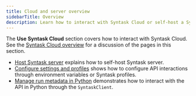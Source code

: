 ```yaml
---
title: Cloud and server overview
sidebarTitle: Overview
description: Learn how to interact with Syntask Cloud or self-host a Syntask server instance.
---
```


The **Use Syntask Cloud** section covers how to interact with Syntask Cloud.
See the [Syntask Cloud overview](/3.0/manage/cloud/) for a discussion of the pages in this section.


- [Host Syntask server](/3.0/manage/self-host/) explains how to self-host Syntask server.
- [Configure settings and profiles](/3.0/manage/self-host/) shows how to configure API interactions through environment variables or Syntask profiles.
- [Manage run metadata in Python](/3.0/manage/self-host/) demonstrates how to interact with the API in Python through the `SyntaskClient`.